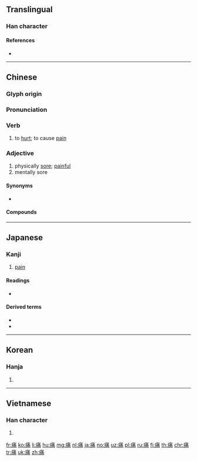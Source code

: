 {{character info/new}}
==Translingual==

===Han character===
{{Han char|rn=104|rad=疒|as=07|sn=12|four=00127|canj=KNIB|ids=⿸疒甬}}

====References====
* {{Han ref|kx=0773.280|dkj=22195|dj=1184.090|hdz=42677.090|uh=75DB|ud=30171|bh=B568|bd=46440}}

----

==Chinese==
{{zh-forms}}

===Glyph origin===
{{Han etym}}

===Pronunciation===
{{zh-pron
|m=tòng
|c=tung3
|mn=thòng/qz,tw:thàng/thiàⁿ
|mn_note=thòng - literary; thàng - vernacular; thiàⁿ - vernacular (俗)
|mc=y
|oc=y
|ma=Zh-tòng.ogg
|cat=a,v
}}

===Verb===
{{zh-verb}}

# to [[hurt]]; to cause [[pain]]

===Adjective===
{{zh-adj}}

# physically [[sore]]; [[painful]]
# mentally sore

====Synonyms====
* {{zh-l|疼}}

====Compounds====
{{zh-der|痛不欲生|痛陳|痛斥|痛楚|痛處|痛打|痛悼|痛定思痛|通改|痛感|痛恨|痛悔|痛擊|痛殲|痛經|痛覺|痛哭|痛苦|痛快|痛快淋漓|痛罵|痛切|痛入骨髓|痛惡|痛惜|痛心|痛心疾首|痛癢|痛癢相關|痛飲|痛飲黃龍|痛責|疼痛|偏頭痛}}

----

==Japanese==

===Kanji===
{{ja-kanji|grade=6|rs=疒07}}

# [[pain]]

====Readings====
* {{ja-readings|goon=[[つう]] (tsū)|kanon=[[とう]] (tō)|kun=[[いたむ]] (itamu), [[いたみ]] (itami), [[いたい]] (itai)}}

====Derived terms====
* {{ja-r|痛み|いたみ}}
* {{ja-r|痛い|いたい}}

----

==Korean==

===Hanja===
{{ko-hanja|hangeul=통|eumhun=|rv=tong|mr=t'ong|y=thong}}

# {{defn|lang=ko|sort=疒07}}

----

==Vietnamese==

===Han character===
{{vi-hantu|[[thống]]|rs=疒07}}

# {{defn|lang=vi|sort=疒07}}

[[fr:痛]]
[[ko:痛]]
[[li:痛]]
[[hu:痛]]
[[mg:痛]]
[[nl:痛]]
[[ja:痛]]
[[no:痛]]
[[uz:痛]]
[[pl:痛]]
[[ru:痛]]
[[fi:痛]]
[[th:痛]]
[[chr:痛]]
[[tr:痛]]
[[uk:痛]]
[[zh:痛]]